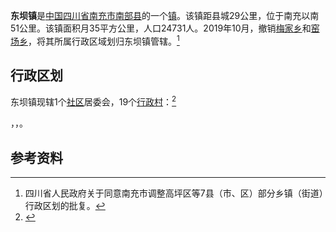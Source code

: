 {{中国乡级行政区|51/13/21/113/000
| 政府驻地 = 正街102号
| 电话区号 = 817
}}

'''东坝镇'''是[[中国|中国]][[四川省|四川省]][[南充市|南充市]][[南部县|南部县]]的一个[[镇|镇]]。该镇距县城29公里，位于南充以南51公里。该镇面积月35平方公里，人口24731人。2019年10月，撤销[[梅家乡|梅家乡]]和[[窑场乡|窑场乡]]，将其所属行政区域划归东坝镇管辖。<ref>四川省人民政府关于同意南充市调整高坪区等7县（市、区）部分乡镇（街道）行政区划的批复。</ref>

== 行政区划 ==
东坝镇现辖1个[[社区|社区]]居委会，19个[[行政村|行政村]]：<ref>{{PRC admin/ref sgc|51/13/21/113/000}}</ref>

{{PRC admin/children|51/13/21/113/000}}，{{PRC admin/children|51/13/21/212/000}}，{{PRC admin/children|51/13/21/216/000}}。

== 参考资料 ==
{{reflist}}

{{PRC admin/navcat|51/13/21/113/000}}